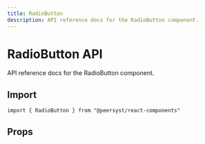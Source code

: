 ```yaml
---
title: RadioButton
description: API reference docs for the RadioButton component.
---
```



# RadioButton API

API reference docs for the RadioButton component.

## Import

```tsx
import { RadioButton } from "@peersyst/react-components"
```

## Props

<Props component="RadioButton" />